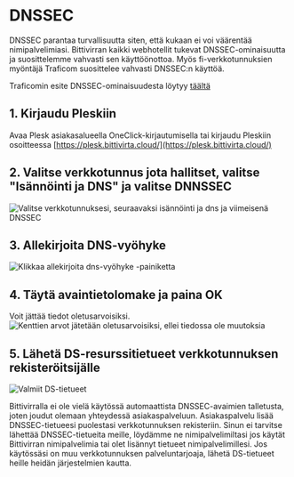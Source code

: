 # DNSSEC

DNSSEC parantaa turvallisuutta siten, että kukaan ei voi väärentää
nimipalvelimiasi. Bittivirran kaikki webhotellit tukevat DNSSEC-ominaisuutta ja
suosittelemme vahvasti sen käyttöönottoa. Myös fi-verkkotunnuksien myöntäjä
Traficom suosittelee vahvasti DNSSEC:n käyttöä.

Traficomin esite DNSSEC-ominaisuudesta löytyy
[täältä](https://www.traficom.fi/sites/default/files/media/file/DNSSec_uusi.pdf)

## 1. Kirjaudu Pleskiin

Avaa Plesk asiakasalueella OneClick-kirjautumisella tai kirjaudu Pleskiin
osoitteessa [https://plesk.bittivirta.cloud/](https://plesk.bittivirta.cloud/)

## 2. Valitse verkkotunnus jota hallitset, valitse "Isännöinti ja DNS" ja valitse DNNSSEC

![Valitse verkkotunnuksesi, seuraavaksi isännöinti ja dns ja viimeisenä DNSSEC](https://cdn.bittivirta.fi/docimg/fi/web/dnssec/go-to-dnssec.png)

## 3. Allekirjoita DNS-vyöhyke

![Klikkaa allekirjoita dns-vyöhyke -painiketta](https://cdn.bittivirta.fi/docimg/fi/web/dnssec/sign.png)

## 4. Täytä avaintietolomake ja paina OK

Voit jättää tiedot oletusarvoisiksi.
![Kenttien arvot jätetään oletusarvoisiksi, ellei tiedossa ole muutoksia](https://cdn.bittivirta.fi/docimg/fi/web/dnssec/form.png)

## 5. Lähetä DS-resurssitietueet verkkotunnuksen rekisteröitsijälle

![Valmiit DS-tietueet](https://cdn.bittivirta.fi/docimg/fi/web/dnssec/done.png)

Bittivirralla ei ole vielä käytössä automaattista DNSSEC-avaimien talletusta,
joten joudut olemaan yhteydessä asiakaspalveluun. Asiakaspalvelu lisää
DNSSEC-tietueesi puolestasi verkkotunnuksen rekisteriin. Sinun ei tarvitse
lähettää DNSSEC-tietueita meille, löydämme ne nimipalvelimiltasi jos käytät
Bittivirran nimipalvelimia tai olet lisännyt tietueet nimipalvelimillesi. Jos
käytössäsi on muu verkkotunnuksen palveluntarjoaja, lähetä DS-tietueet heille
heidän järjestelmien kautta.
